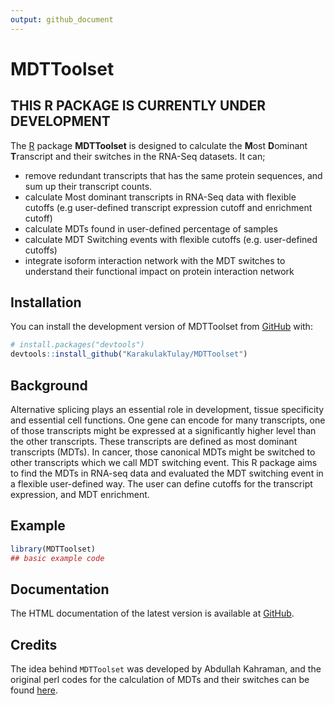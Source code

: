 ```yaml
---
output: github_document
---
```


# MDTToolset

## THIS R PACKAGE IS CURRENTLY UNDER DEVELOPMENT


The [R](https://www.r-project.org) package **MDTToolset** is designed to calculate the **M**ost **D**ominant **T**ranscript
and their switches in the RNA-Seq datasets. It can;

- remove redundant transcripts that has the same protein sequences, and
  sum up their transcript counts.
- calculate Most dominant transcripts in RNA-Seq data with flexible cutoffs (e.g
  user-defined transcript expression cutoff and enrichment cutoff)
- calculate MDTs found in user-defined percentage of samples
- calculate MDT Switching events with flexible cutoffs (e.g. user-defined cutoffs)
- integrate isoform interaction network with the MDT switches to understand their functional impact on protein interaction network


## Installation

You can install the development version of MDTToolset from [GitHub](https://github.com/KarakulakTulay/MDTToolset) with:


``` r
# install.packages("devtools")
devtools::install_github("KarakulakTulay/MDTToolset")
```

## Background

Alternative splicing plays an essential role in development, tissue specificity and 
essential cell functions. One gene can encode for many transcripts, one of those transcripts
might be expressed at a significantly higher level than the other transcripts. These transcripts are 
defined as most dominant transcripts (MDTs). In cancer, those canonical MDTs might be switched to 
other transcripts which we call MDT switching event. This R package aims to find the MDTs in RNA-seq data
and evaluated the MDT switching event in a flexible user-defined way. The user can define cutoffs for 
the transcript expression, and MDT enrichment. 


## Example

```r
library(MDTToolset)
## basic example code

```


## Documentation

The HTML documentation of the latest version is available at
[GitHub](https://github.com/KarakulakTulay/MDTToolset).


## Credits

The idea behind `MDTToolset` was developed by Abdullah Kahraman, and the original 
perl codes for the calculation of MDTs and their switches can be found [here](https://github.com/abxka/CanIsoNet).

